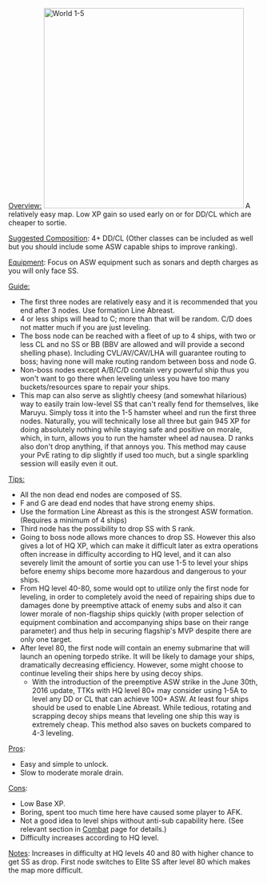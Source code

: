 <u>Overview:</u><span style="float: right;">{{Edit|Template:Leveling1-5}}</span>
[[File:World_1-5.jpg|right|400px|World 1-5]]
A relatively easy map. Low XP gain so used early on or for DD/CL which are cheaper to sortie.

<u>Suggested Composition</u>: 4+ DD/CL (Other classes can be included as well but you should include some ASW capable ships to improve ranking).

<u>Equipment</u>: Focus on ASW equipment such as sonars and depth charges as you will only face SS.

<u>Guide:</u>
*The first three nodes are relatively easy and it is recommended that you end after 3 nodes. Use formation Line Abreast.
* 4 or less ships will head to C; more than that will be random. C/D does not matter much if you are just leveling.
* The boss node can be reached with a fleet of up to 4 ships, with two or less CL and no SS or BB (BBV are allowed and will provide a second shelling phase). Including CVL/AV/CAV/LHA will guarantee routing to boss; having none will make routing random between boss and node G.
*Non-boss nodes except A/B/C/D contain very powerful ship thus you won't want to go there when leveling unless you have too many buckets/resources spare to repair your ships.
*This map can also serve as slightly cheesy (and somewhat hilarious) way to easily train low-level SS that can't really fend for themselves, like Maruyu. Simply toss it into the 1-5 hamster wheel and run the first three nodes. Naturally, you will technically lose all three but gain 945 XP for doing absolutely nothing while staying safe and positive on morale, which, in turn, allows you to run the hamster wheel ad nausea. D ranks also don't drop anything, if that annoys you. This method may cause your PvE rating to dip slightly if used too much, but a single sparkling session will easily even it out.

<u>Tips:</u>
*All the non dead end nodes are composed of SS.
*F and G are dead end nodes that have strong enemy ships.
*Use the formation Line Abreast as this is the strongest ASW formation. (Requires a minimum of 4 ships)
*Third node has the possibility to drop SS with S rank.
*Going to boss node allows more chances to drop SS. However this also gives a lot of HQ XP, which can make it difficult later as extra operations often increase in difficulty according to HQ level, and it can also severely limit the amount of sortie you can use 1-5 to level your ships before enemy ships become more hazardous and dangerous to your ships.
*From HQ level 40-80, some would opt to utilize only the first node for leveling, in order to completely avoid the need of repairing ships due to damages done by preemptive attack of enemy subs and also it can lower morale of non-flagship ships quickly (with proper selection of equipment combination and accompanying ships base on their range parameter) and thus help in securing flagship's MVP despite there are only one target.
*After level 80, the first node will contain an enemy submarine that will launch an opening torpedo strike.  It will be likely to damage your ships, dramatically decreasing efficiency. However, some might choose to continue leveling their ships here by using decoy ships.
**With the introduction of the preemptive ASW strike in the June 30th, 2016 update, TTKs with HQ level 80+ may consider using 1-5A to level any DD or CL that can achieve 100+ ASW. At least four ships should be used to enable Line Abreast. While tedious, rotating and scrapping decoy ships means that leveling one ship this way is extremely cheap. This method also saves on buckets compared to 4-3 leveling.

<u>Pros</u>: 
*Easy and simple to unlock.
*Slow to moderate morale drain.
<u>Cons</u>:
*Low Base XP.
*Boring, spent too much time here have caused some player to AFK.
*Not a good idea to level ships without anti-sub capability here. (See relevant section in [[Combat]] page for details.)
*Difficulty increases according to HQ level.

<u>Notes</u>: Increases in difficulty at HQ levels 40 and 80 with higher chance to get SS as drop. First node switches to Elite SS after level 80 which makes the map more difficult.